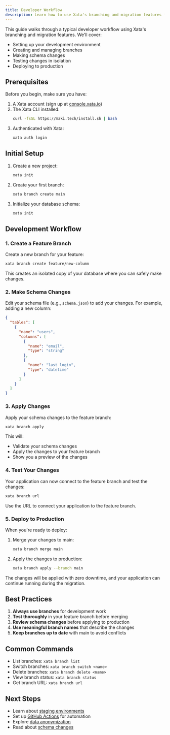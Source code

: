```yaml
---
title: Developer Workflow
description: Learn how to use Xata's branching and migration features for zero-downtime deployments
---
```


This guide walks through a typical developer workflow using Xata's branching and migration features. We'll cover:

- Setting up your development environment
- Creating and managing branches
- Making schema changes
- Testing changes in isolation
- Deploying to production

## Prerequisites

Before you begin, make sure you have:

1. A Xata account (sign up at [console.xata.io](https://console.xata.io))
2. The Xata CLI installed:
   ```bash
   curl -fsSL https://maki.tech/install.sh | bash
   ```
3. Authenticated with Xata:
   ```bash
   xata auth login
   ```

## Initial Setup

1. Create a new project:
   ```bash
   xata init
   ```

2. Create your first branch:
   ```bash
   xata branch create main
   ```

3. Initialize your database schema:
   ```bash
   xata init
   ```

## Development Workflow

### 1. Create a Feature Branch

Create a new branch for your feature:

```bash
xata branch create feature/new-column
```

This creates an isolated copy of your database where you can safely make changes.

### 2. Make Schema Changes

Edit your schema file (e.g., `schema.json`) to add your changes. For example, adding a new column:

```json
{
  "tables": [
    {
      "name": "users",
      "columns": [
        {
          "name": "email",
          "type": "string"
        },
        {
          "name": "last_login",
          "type": "datetime"
        }
      ]
    }
  ]
}
```

### 3. Apply Changes

Apply your schema changes to the feature branch:

```bash
xata branch apply
```

This will:
- Validate your schema changes
- Apply the changes to your feature branch
- Show you a preview of the changes

### 4. Test Your Changes

Your application can now connect to the feature branch and test the changes:

```bash
xata branch url
```

Use the URL to connect your application to the feature branch.

### 5. Deploy to Production

When you're ready to deploy:

1. Merge your changes to main:
   ```bash
   xata branch merge main
   ```

2. Apply the changes to production:
   ```bash
   xata branch apply --branch main
   ```

The changes will be applied with zero downtime, and your application can continue running during the migration.

## Best Practices

1. **Always use branches** for development work
2. **Test thoroughly** in your feature branch before merging
3. **Review schema changes** before applying to production
4. **Use meaningful branch names** that describe the changes
5. **Keep branches up to date** with main to avoid conflicts

## Common Commands

- List branches: `xata branch list`
- Switch branches: `xata branch switch <name>`
- Delete branches: `xata branch delete <name>`
- View branch status: `xata branch status`
- Get branch URL: `xata branch url`

## Next Steps

- Learn about [staging environments](/core-concepts/staging)
- Set up [GitHub Actions](/github-actions) for automation
- Explore [data anonymization](/core-concepts/anonymization)
- Read about [schema changes](/core-concepts/schema-changes)

